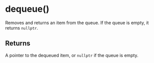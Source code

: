 # dequeue()

Removes and returns an item from the queue. If the queue is empty, it returns
`nullptr`.


## Returns

A pointer to the dequeued item, or `nullptr` if the queue is empty.
